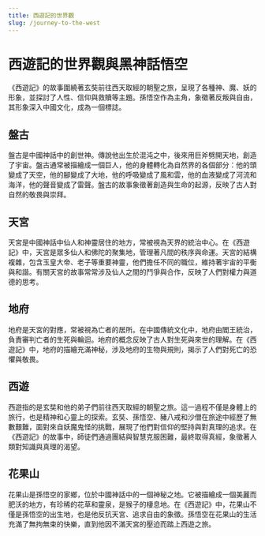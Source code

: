 ```yaml
---
title: 西遊記的世界觀
slug: /journey-to-the-west
---
```


# 西遊記的世界觀與黑神話悟空

《西遊記》的故事圍繞著玄奘前往西天取經的朝聖之旅，呈現了各種神、魔、妖的形象，並探討了人性、信仰與救贖等主題。孫悟空作為主角，象徵著反叛與自由，其形象深入中國文化，成為一個標誌。

## 盤古

盤古是中國神話中的創世神。傳說他出生於混沌之中，後來用巨斧劈開天地，創造了宇宙。盤古通常被描繪成一個巨人，他的身體轉化為自然界的各個部分：他的頭變成了天空，他的腳變成了大地，他的呼吸變成了風和雲，他的血液變成了河流和海洋，他的聲音變成了雷聲。盤古的故事象徵著創造與生命的起源，反映了古人對自然的敬畏與崇拜。

## 天宮

天宮是中國神話中仙人和神靈居住的地方，常被視為天界的統治中心。在《西遊記》中，天宮是眾多仙人和佛陀的聚集地，管理著凡間的秩序與命運。天宮的結構複雜，包含玉皇大帝、老子等重要神靈，他們擔任不同的職位，維持著宇宙的平衡與和諧。有關天宮的故事常常涉及仙人之間的鬥爭與合作，反映了人們對權力與道德的思考。

## 地府

地府是天宮的對應，常被視為亡者的居所。在中國傳統文化中，地府由閻王統治，負責審判亡者的生死與輪迴。地府的概念反映了古人對生死與來世的理解。在《西遊記》中，地府的描繪充滿神秘，涉及地府的生物與規則，揭示了人們對死亡的恐懼與敬畏。

## 西遊

西遊指的是玄奘和他的弟子們前往西天取經的朝聖之旅。這一過程不僅是身體上的旅行，也是精神和心靈上的探索。玄奘、孫悟空、豬八戒和沙僧在旅途中經歷了無數艱難，面對來自妖魔鬼怪的挑戰，展現了他們對信仰的堅持與對真理的追求。在《西遊記》的故事中，師徒們通過團結與智慧克服困難，最終取得真經，象徵著人類對知識與真理的渴望。

## 花果山

花果山是孫悟空的家鄉，位於中國神話中的一個神秘之地。它被描繪成一個美麗而肥沃的地方，有珍稀的花草和靈泉，是猴子的棲息地。在《西遊記》中，花果山不僅是孫悟空的出生地，也是他反抗天宮、追求自由的象徵。孫悟空在花果山的生活充滿了無拘無束的快樂，直到他因不滿天宮的壓迫而踏上西遊之旅。